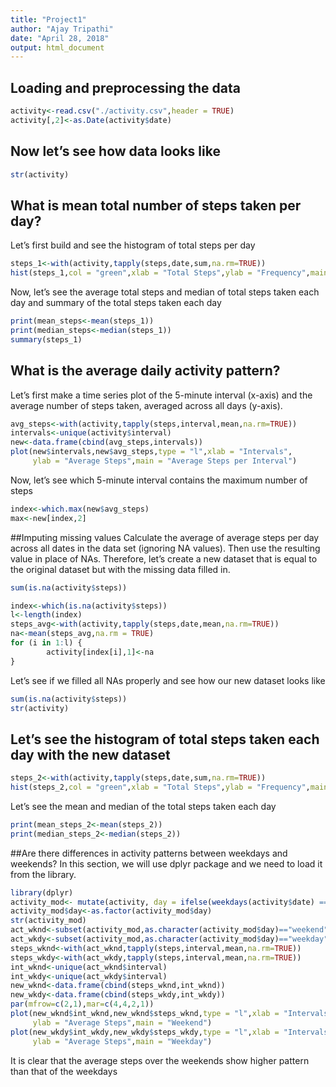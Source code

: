 ---
title: "Project1"
author: "Ajay Tripathi"
date: "April 28, 2018"
output: html_document
---

## Loading and preprocessing the data

```{r pa1, echo=TRUE}
activity<-read.csv("./activity.csv",header = TRUE)
activity[,2]<-as.Date(activity$date)
```
## Now let's see how data looks like
```{r pa2, echo=TRUE}
str(activity)
```
## What is mean total number of steps taken per day?

Let's first build and see the histogram of total steps per day

```{r pa3, echo=TRUE}
steps_1<-with(activity,tapply(steps,date,sum,na.rm=TRUE))
hist(steps_1,col = "green",xlab = "Total Steps",ylab = "Frequency",main = "Total Number of Steps per Day")
```




Now, let's see the average total steps and median of total steps taken each day and summary of the total steps taken each day

```{r pa4, echo=TRUE}
print(mean_steps<-mean(steps_1))
print(median_steps<-median(steps_1))
summary(steps_1)
```
## What is the average daily activity pattern?

Let's first make a time series plot of the 5-minute interval (x-axis) and the average number of steps taken, averaged across all days (y-axis).

```{r=pa5, echo=TRUE}
avg_steps<-with(activity,tapply(steps,interval,mean,na.rm=TRUE))
intervals<-unique(activity$interval)
new<-data.frame(cbind(avg_steps,intervals))
plot(new$intervals,new$avg_steps,type = "l",xlab = "Intervals",
     ylab = "Average Steps",main = "Average Steps per Interval")
```




Now, let's see which 5-minute interval contains the maximum number of steps
```{r=pa6,echo=TRUE}
index<-which.max(new$avg_steps)
max<-new[index,2]
```
##Imputing missing values
Calculate the average of average steps per day across all dates in the data set (ignoring NA values). Then use the resulting value in place of NAs.
Therefore, let's create a new dataset that is equal to the original dataset but with the missing data filled in.

```{r=pa7, echo=TRUE}
sum(is.na(activity$steps))
```
```{r=pa8,echo=TRUE}
index<-which(is.na(activity$steps))
l<-length(index)
steps_avg<-with(activity,tapply(steps,date,mean,na.rm=TRUE))
na<-mean(steps_avg,na.rm = TRUE)
for (i in 1:l) {
        activity[index[i],1]<-na
}
```



Let's see if we filled all NAs properly and see how our new dataset looks like
```{r=pa9,echo=TRUE}
sum(is.na(activity$steps))
str(activity)
```
## Let's see the histogram of total steps taken each day with the new dataset

```{r=pa10, echo=TRUE}
steps_2<-with(activity,tapply(steps,date,sum,na.rm=TRUE))
hist(steps_2,col = "green",xlab = "Total Steps",ylab = "Frequency",main = "Total Number of Steps per Day")
```



Let's see the mean and median of the total steps taken each day
```{r=pa11,echo=TRUE}
print(mean_steps_2<-mean(steps_2))
print(median_steps_2<-median(steps_2))
```
##Are there differences in activity patterns between weekdays and weekends?
In this section, we will use dplyr package and we need to load it from the library.
```{r=pa12, echo=TRUE}
library(dplyr)
activity_mod<- mutate(activity, day = ifelse(weekdays(activity$date) == "Saturday" | weekdays(activity$date) == "Sunday", "weekend", "weekday"))
activity_mod$day<-as.factor(activity_mod$day)
str(activity_mod)
act_wknd<-subset(activity_mod,as.character(activity_mod$day)=="weekend")
act_wkdy<-subset(activity_mod,as.character(activity_mod$day)=="weekday")
steps_wknd<-with(act_wknd,tapply(steps,interval,mean,na.rm=TRUE))
steps_wkdy<-with(act_wkdy,tapply(steps,interval,mean,na.rm=TRUE))
int_wknd<-unique(act_wknd$interval)
int_wkdy<-unique(act_wkdy$interval)
new_wknd<-data.frame(cbind(steps_wknd,int_wknd))
new_wkdy<-data.frame(cbind(steps_wkdy,int_wkdy))
par(mfrow=c(2,1),mar=c(4,4,2,1))
plot(new_wknd$int_wknd,new_wknd$steps_wknd,type = "l",xlab = "Intervals",
     ylab = "Average Steps",main = "Weekend")
plot(new_wkdy$int_wkdy,new_wkdy$steps_wkdy,type = "l",xlab = "Intervals",
     ylab = "Average Steps",main = "Weekday")
```




It is clear that the average steps over the weekends show higher pattern than that of the weekdays